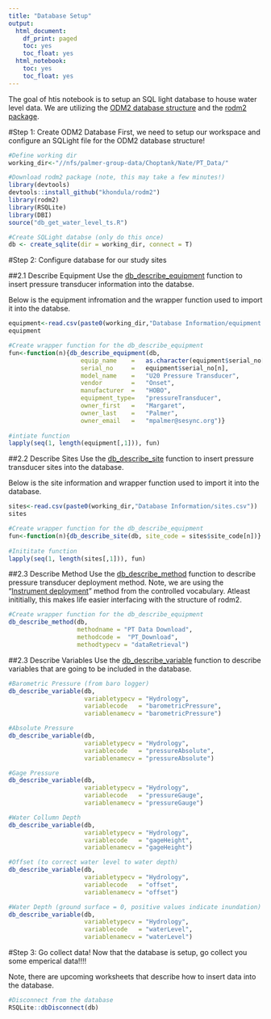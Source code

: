 ```yaml
---
title: "Database Setup"
output:
  html_document:
    df_print: paged
    toc: yes
    toc_float: yes
  html_notebook:
    toc: yes
    toc_float: yes
---
```


The goal of htis notebook is to setup an SQL light database to house water level data. We are utilizing the [ODM2 database structure](http://www.odm2.org/) and the [rodm2 package](https://khondula.github.io/rodm2/). 

#Step 1: Create ODM2 Database
First, we need to setup our workspace and configure an SQLight file for the ODM2 database structure!
```r

#Define working dir
working_dir<-"//nfs/palmer-group-data/Choptank/Nate/PT_Data/"

#Download rodm2 package (note, this may take a few minutes!)
library(devtools)
devtools::install_github("khondula/rodm2")
library(rodm2)
library(RSQLite)
library(DBI)
source("db_get_water_level_ts.R")

#Create SQLight databse (only do this once)
db <- create_sqlite(dir = working_dir, connect = T)
```

#Step 2: Configure database for our study sites

##2.1 Describe Equipment
Use the [db_describe_equipment](https://khondula.github.io/rodm2/reference/db_describe_equipment.html) function to insert pressure transducer information into the databse. 

Below is the equipment infromation and the wrapper function used to import it into the databse.  
```r
equipment<-read.csv(paste0(working_dir,"Database Information/equipment.csv"))
equipment
```

```r
#Create wrapper function for the db_describe_equipment
fun<-function(n){db_describe_equipment(db, 
                    equip_name    =   as.character(equipment$serial_no[n]), 
                    serial_no     =   equipment$serial_no[n],
                    model_name    =   "U20 Pressure Transducer",
                    vendor        =   "Onset",
                    manufacturer  =   "HOBO",
                    equipment_type=   "pressureTransducer",
                    owner_first   =   "Margaret",
                    owner_last    =   "Palmer",
                    owner_email   =   "mpalmer@sesync.org")}
  
#intiate function
lapply(seq(1, length(equipment[,1])), fun)
```

##2.2 Describe Sites
Use the [db_describe_site](https://khondula.github.io/rodm2/reference/db_describe_site.html) function to insert pressure transducer sites into the database. 

Below is the site information and wrapper function used to import it into the database. 
```r
sites<-read.csv(paste0(working_dir,"Database Information/sites.csv"))
sites
```

```r
#Create wrapper function for the db_describe_equipment
fun<-function(n){db_describe_site(db, site_code = sites$site_code[n])}
  
#Inititate function
lapply(seq(1, length(sites[,1])), fun)
```

##2.3 Describe Method
Use the [db_describe_method](https://khondula.github.io/rodm2/reference/db_describe_method.html) function to describe pressure transducer deployment method. Note, we are using the "[Instrument deployment](http://vocabulary.odm2.org/methodtype/InstrumentDeployment/)" method from the controlled vocabulary. Atleast inititially, this makes life easier interfacing with the structure of rodm2. 

```r
#Create wrapper function for the db_describe_equipment
db_describe_method(db, 
                   methodname = "PT Data Download",
                   methodcode =  "PT_Download",
                   methodtypecv = "dataRetrieval")
```

##2.3 Describe Variables
Use the [db_describe_variable](https://khondula.github.io/rodm2/reference/db_describe_variable.html) function to describe variables that are going to be included in the database.

```r
#Barometric Pressure (from baro logger)
db_describe_variable(db, 
                     variabletypecv = "Hydrology",
                     variablecode   = "barometricPressure",
                     variablenamecv = "barometricPressure")

#Absolute Pressure
db_describe_variable(db, 
                     variabletypecv = "Hydrology",
                     variablecode   = "pressureAbsolute",
                     variablenamecv = "pressureAbsolute")

#Gage Pressure
db_describe_variable(db, 
                     variabletypecv = "Hydrology",
                     variablecode   = "pressureGauge",
                     variablenamecv = "pressureGauge")

#Water Collumn Depth 
db_describe_variable(db, 
                     variabletypecv = "Hydrology",
                     variablecode   = "gageHeight",
                     variablenamecv = "gageHeight")

#Offset (to correct water level to water depth)
db_describe_variable(db, 
                     variabletypecv = "Hydrology",
                     variablecode   = "offset",
                     variablenamecv = "offset")

#Water Depth (ground surface = 0, positive values indicate inundation)
db_describe_variable(db, 
                     variabletypecv = "Hydrology",
                     variablecode   = "waterLevel",
                     variablenamecv = "waterLevel")
```

#Step 3: Go collect data!
Now that the database is setup, go collect you some emperical data!!!!

Note, there are upcoming worksheets that describe how to insert data into the database. 

```r
#Disconnect from the database
RSQLite::dbDisconnect(db)
```
